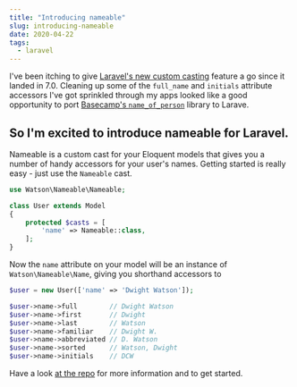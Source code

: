 ```yaml
---
title: "Introducing nameable"
slug: introducing-nameable
date: 2020-04-22
tags:
  - laravel
---
```


I've been itching to give [Laravel's new custom casting](https://laravel.com/docs/7.x/eloquent-mutators#custom-casts) feature a go since it landed in 7.0. Cleaning up some of the `full_name` and `initials` attribute accessors I've got sprinkled through my apps looked like a good opportunity to port [Basecamp's `name_of_person`](https://github.com/basecamp/name_of_person) library to Larave.

## So I'm excited to introduce nameable for Laravel.

Nameable is a custom cast for your Eloquent models that gives you a number of handy accessors for your user's names. Getting started is really easy - just use the `Nameable` cast.

```php
use Watson\Nameable\Nameable;

class User extends Model
{
    protected $casts = [
        'name' => Nameable::class,
    ];
}
```

Now the `name` attribute on your model will be an instance of `Watson\Nameable\Name`, giving you shorthand accessors to

```php
$user = new User(['name' => 'Dwight Watson']);

$user->name->full        // Dwight Watson
$user->name->first       // Dwight
$user->name->last        // Watson
$user->name->familiar    // Dwight W.
$user->name->abbreviated // D. Watson
$user->name->sorted      // Watson, Dwight
$user->name->initials    // DCW
```

Have a look [at the repo](https://github.com/dwightwatson/nameable) for more information and to get started.
